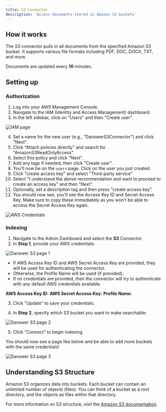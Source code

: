 ```yaml
---
title: S3 Connector
description: 'Access documents stored in Amazon S3 buckets'
---
```


## How it works
The S3 connector pulls in all documents from the specified Amazon S3 bucket. It supports various file formats including PDF, DOC, DOCX, TXT, and more.

Documents are updated every **10** minutes.

## Setting up

### Authorization

1. Log into your AWS Management Console.
2. Navigate to the IAM (Identity and Access Management) dashboard.
3. In the left sidebar, click on "Users" and then "Create user".

![IAM page](/images/connectors/blob/s3/iam.png)


4. Set a name for the new user (e.g., "DanswerS3Connector") and click "Next".
5. Click "Attach policies directly" and search for "AmazonS3ReadOnlyAccess".
6. Select this policy and click "Next".
7. Add any tags if needed, then click "Create user".
8. You'll now be on the `users` page. Click on the user you just created. 
9. Click "create access key" and select "Third-party service"
10. Select "I understand the above recommendation and want to proceed to create an access key" and then "Next".
11. Optionally, set a description tag and then press "create access key".
12. You should now see, you'll see the Access Key ID and Secret Access Key. Make sure to copy these immediately as you won't be able to access the Secret Access Key again.


![AWS Credentials](/images/connectors/blob/s3/accesskeyspage.png)

### Indexing

1. Navigate to the Admin Dashboard and select the **S3** Connector.
2. In **Step 1**, provide your AWS credentials:

![Danswer S3 page 1](/images/connectors/blob/s3/danswer1.png)


* If AWS Access Key ID and AWS Secret Access Key are provided, they will be used for authenticating the connector.
* Otherwise, the Profile Name will be used (if provided).
* If no credentials are provided, then the connector will try to authenticate with any default AWS credentials available.

**AWS Access Key ID:**
**AWS Secret Access Key:**
**Profile Name:**


3. Click "Update" to save your credentials.

4. In **Step 2**, specify which S3 bucket you want to make searchable:

![Danswer S3 page 2](/images/connectors/blob/s3/danswer2.png)

5. Click "Connect" to begin indexing.

You should now see a page like below and be able to add more buckets with the same credentials!

![Danswer S3 page 3](/images/connectors/blob/s3/danswer3.png)


## Understanding S3 Structure

Amazon S3 organizes data into buckets. Each bucket can contain an unlimited number of objects (files). You can think of a bucket as a root directory, and the objects as files within that directory.

For more information on S3 structure, visit the [Amazon S3 documentation](https://docs.aws.amazon.com/AmazonS3/latest/userguide/Welcome.html).